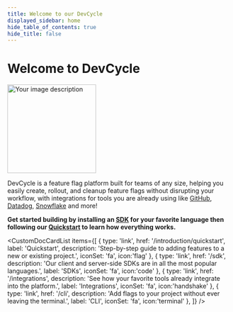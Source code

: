 ```yaml
---
title: Welcome to our DevCycle
displayed_sidebar: home
hide_table_of_contents: true
hide_title: false
---
```


# Welcome to DevCycle

<img className="image-float-right" src="preview.png" alt="Your image description" width="200"/>



DevCycle is a feature flag platform built for teams of any size, helping you easily create, rollout, and cleanup feature flags without disrupting your workflow, with integrations for tools you are already using like [GitHub](integrations), [Datadog](integrations), [Snowflake](integrations) and more!

**Get started building by installing an [SDK](sdk) for your favorite language then following our [Quickstart](/introduction/quickstart) to learn how everything works.**



<CustomDocCardList items={[
  {
    type: 'link',
    href: '/introduction/quickstart',
    label: 'Quickstart',
    description: 'Step-by-step guide to adding features to a new or existing project.',
    iconSet: 'fa',
icon:'flag'
  },
  {
    type: 'link',
    href: '/sdk',
    description: 'Our client and server-side SDKs are in all the most popular languages.',
    label: 'SDKs',
        iconSet: 'fa',
icon:'code'
  },
   {
    type: 'link',
    href: '/integrations',
    description: 'See how your favorite tools already integrate into the platform.',
    label: 'Integrations',
        iconSet: 'fa',
icon:'handshake'
  },
   {
    type: 'link',
    href: '/cli',
    description: 'Add flags to your project without ever leaving the terminal.',
    label: 'CLI',
        iconSet: 'fa',
icon:'terminal'
  },
]} />

<div class="clear-float"></div>





